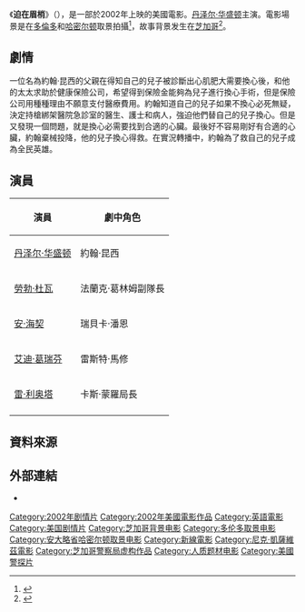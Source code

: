 {{noteTA
|G1=Movie
|G2=show
|T = zh-tw:迫在眉梢; zh-hk:燃眉之急; zh-cn:迫在眉梢;
|1 = zh-tw:迫在眉梢; zh-hk:燃眉之急; zh-cn:迫在眉梢;
}}
{{Infobox Film
| name           = 迫在眉梢
| original_name  = John Q
| image          = John Q poster.jpg
| caption        = 
| director       = [[尼克·凱薩維茲|尼克·凱薩維茲]]
| producer       = 馬克·伯格<br />奧倫·科里斯
| writer         = 詹姆士·卡恩斯
| starring       = [[丹泽尔·华盛顿|丹泽尔·华盛顿]]<br />[[勞勃·杜瓦|勞勃·杜瓦]]<br />安·海契<br />愛迪·葛瑞芬<br />[[雷·利奥塔|雷·利奥塔]]
| music          = 亞倫·席格門
| cinematography = 羅吉爾·史多夫
| editing        = [[Dede_Allen|Dede Allen]]
| studio         = [[Evolution_Entertainment|Evolution Entertainment]]
| distributor    = [[新線影業|新線影業]]
| released       = 2002年2月15日
| runtime        = 118分鐘
| country        = [[美國|美國]]
| language       = [[英語|英語]]
| budget         = $36,000,000美元
| gross          = $102,244,770美元
| cn_name        = 迫在眉梢
| hk_name        = 燃眉之急
| tw_name        = 迫在眉梢
}}

《'''迫在眉梢'''》（{{lang-en|'''''John Q'''''}}），是一部於2002年上映的美國電影。[[丹泽尔·华盛顿|丹泽尔·华盛顿]]主演。電影場景是在[[多倫多|多倫多]]和[[哈密尔顿_(安大略)|哈密尔顿]]取景拍攝<ref>{{Cite web |url=http://torontoist.com/2009/07/reel_toronto_john_q.php |title=存档副本 |access-date=2011-01-31 |archive-date=2009-07-10 |archive-url=https://web.archive.org/web/20090710113102/http://torontoist.com/2009/07/reel_toronto_john_q.php |dead-url=no }}</ref>，故事背景发生在[[芝加哥|芝加哥]]<ref>{{Cite web |url=http://www.imdb.com/title/tt0251160/ |title=存档副本 |access-date=2011-01-31 |archive-date=2021-05-04 |archive-url=https://web.archive.org/web/20210504233611/https://www.imdb.com/title/tt0251160/ |dead-url=no }}</ref>。

== 劇情 ==
一位名為約翰·昆西的父親在得知自己的兒子被診斷出心肌肥大需要換心後，和他的太太求助於健康保險公司，希望得到保險金能夠為兒子進行換心手術，但是保險公司用種種理由不願意支付醫療費用。約翰知道自己的兒子如果不換心必死無疑，決定持槍綁架醫院急診室的醫生、護士和病人，強迫他們替自己的兒子換心。但是又發現一個問題，就是換心必需要找到合適的心臟。最後好不容易剛好有合適的心臟，約翰棄械投降，他的兒子換心得救。在實況轉播中，約翰為了救自己的兒子成為全民英雄。

==演員==
{| class="wikitable"
|- bgcolor="CCCCCC"
! 演員 !! 劇中角色
|-
| [[丹泽尔·华盛顿|丹泽尔·华盛顿]] || 約翰·昆西
|-
| [[勞勃·杜瓦|勞勃·杜瓦]]|| 法蘭克·葛林姆副隊長
|-
| [[安·海契|安·海契]] || 瑞貝卡·潘恩
|-
| [[艾迪·葛瑞芬|艾迪·葛瑞芬]] || 雷斯特·馬修
|-
| [[雷·利奥塔|雷·利奥塔]]|| 卡斯·蒙羅局長
|-
|}

== 資料來源 ==
{{reflist}}

== 外部連結 ==
*{{imdb title|0251160|燃眉之急}}

{{Nick Cassavetes}}
{{DEFAULTSORT:John Q}}
[[Category:2002年剧情片|Category:2002年剧情片]]
[[Category:2002年美國電影作品|Category:2002年美國電影作品]]
[[Category:英語電影|Category:英語電影]]
[[Category:美国剧情片|Category:美国剧情片]]
[[Category:芝加哥背景电影|Category:芝加哥背景电影]]
[[Category:多伦多取景电影|Category:多伦多取景电影]]
[[Category:安大略省哈密尔顿取景电影|Category:安大略省哈密尔顿取景电影]]
[[Category:新線電影|Category:新線電影]]
[[Category:尼克·凱薩維茲電影|Category:尼克·凱薩維茲電影]]
[[Category:芝加哥警察局虚构作品|Category:芝加哥警察局虚构作品]]
[[Category:人质题材电影|Category:人质题材电影]]
[[Category:美國警探片|Category:美國警探片]]